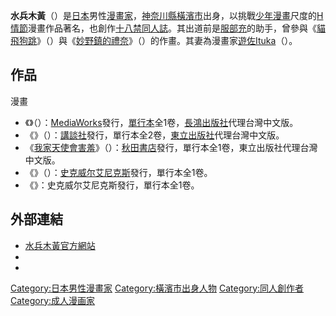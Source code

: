 {{Infobox 漫畫家
|姓名 = 水兵木黃
|畫像 = 
|畫像尺寸 = 
|附註 = 
|日語原文 = {{lang|ja|水兵 きき}}
|羅馬字 = Suihei Kiki
|國籍 = {{JPN}}
|出生日期 =
|職業 = [[漫畫家|漫畫家]]
|活躍時期 = 2004年至今
|類型 = [[少年漫畫|少年]]
|代表作 = 
|獎項 = 
|簽名 = 
|官方網站 = http://www13.plala.or.jp/suihei/
}}
{{Japanese|japanese=水兵 きき|kana=すいへい きき|romaji=Suihei Kiki}}
'''水兵木黃'''（{{lang|ja|水兵きき}}）是[[日本|日本]]男性[[漫畫家|漫畫家]]，[[神奈川縣|神奈川縣]][[橫濱市|橫濱市]]出身，以挑戰[[少年漫畫|少年漫畫]]尺度的[[H_(日語)|H情節]]漫畫作品著名，也創作[[十八禁|十八禁]][[同人誌|同人誌]]。其出道前是[[服部充|服部充]]的助手，曾參與《[[貓飛狗跳|貓飛狗跳]]》（{{lang|ja|イヌっネコっジャンプ！}}）與《[[妙野鎮的禮奈|妙野鎮的禮奈]]》（{{lang|ja|おとぎのまちのれな}}）的作畫。其妻為漫畫家[[遊佐Ituka|遊佐Ituka]]（{{lang|ja|遊佐いつか}}）。

==作品==
;漫畫
*《{{link-ja|臉紅心跳萌萌社|おまかせ! さやなのもえろ部}}》（{{lang|ja|おまかせ! さやなのもえろ部}}）：[[MediaWorks|MediaWorks]]發行，[[單行本|單行本]]全1卷，[[長鴻出版社|長鴻出版社]]代理台灣中文版。
*《{{link-ja|靈媒美眉|葵さまがイかせてアゲル}}》（{{lang|ja|葵さまがイかせてアゲル♥}}）：[[講談社|講談社]]發行，單行本全2卷，[[東立出版社|東立出版社]]代理台灣中文版。
*《[[我家天使會害羞|我家天使會害羞]]》（{{lang|ja|天使のKATTE♥〜テンシノカッテ〜}}）：[[秋田書店|秋田書店]]發行，單行本全1卷，東立出版社代理台灣中文版。
*《{{link-ja|小爱是日本诅咒人偶|あいは呪いの日本人形}}》（{{lang|ja|あいは呪いの日本人形♥}}）：[[史克威尔艾尼克斯|史克威尔艾尼克斯]]發行，單行本全1卷。
*《{{link-ja|みかにハラスメント|みかにハラスメント}}》：史克威尔艾尼克斯發行，單行本全1卷。

==外部連結==
*[https://suihei.net/ 水兵木黃官方網站] {{Wayback|url=https://suihei.net/ |date=20210829050422 }}
*{{twitter|suihei01}}
*{{pixiv|10893184}}

{{DEFAULTSORT:Suihei Kiki}}
[[Category:日本男性漫畫家|Category:日本男性漫畫家]]
[[Category:橫濱市出身人物|Category:橫濱市出身人物]]
[[Category:同人創作者|Category:同人創作者]]
[[Category:成人漫画家|Category:成人漫画家]]